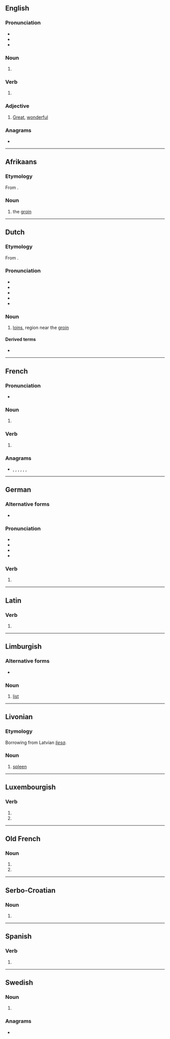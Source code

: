 {{also|Lies|liés|líes|-lies}}
==English==

===Pronunciation===
* {{IPA|en|/laɪz/}}
* {{audio|en|en-us-lies.ogg|Audio (US)}}
* {{rhymes|en|aɪz|s=1}}

===Noun===
{{head|en|noun form}}

# {{plural of|en|lie}}

===Verb===
{{head|en|verb form}}

# {{en-third-person singular of|lie}}

===Adjective===
{{en-adj|?}}

# {{lb|en|Mid-Ulster}} [[great|Great]], [[wonderful]]
#: {{ux|en|That kebab was '''lies'''!}}

===Anagrams===
* {{anagrams|en|a=eils|%iles|Elis|Iles|Isle|Leis|Lise|Sile|iles|isle|leis|sile|slie}}

----

==Afrikaans==

===Etymology===
From {{inh|af|nl|lies}}.

===Noun===
{{af-noun|lieste}}

# the [[groin]]

{{topics|af|Body parts}}

----

==Dutch==

===Etymology===
From {{inh|nl|dum|liesche}}. {{etystub|nl}}

===Pronunciation===
* {{IPA|nl|/lis/}}
* {{audio|nl|Nl-lies.ogg|audio}}
* {{hyphenation|nl|lies}}
* {{rhymes|nl|is|s=1}}
* {{homophone|nl|lease|Lies}}

===Noun===
{{nl-noun|f|-zen|-}}

# {{topics|nl|Body parts}} [[loins]], region near the [[groin]]

====Derived terms====
* {{l|nl|liesbreuk}}

----

==French==

===Pronunciation===
* {{audio|fr|LL-Q150 (fra)-WikiLucas00-lies.wav|Audio}}

===Noun===
{{head|fr|noun form|g=f}}

# {{plural of|fr|lie}}

===Verb===
{{head|fr|verb form}}

# {{inflection of|fr|lier||2|s|pres|ind//sub}}

===Anagrams===
* {{l|fr|élis}}, {{l|fr|îles}}, {{l|fr|isle}}, {{l|fr|Lise}}, {{l|fr|lise}}, {{l|fr|sile}}, {{l|fr|silé}}

----

==German==

===Alternative forms===
* {{alter|de|l.||abbreviation}}

===Pronunciation===
* {{IPA|de|[liːs]}}
* {{audio|de|LL-Q188 (deu)-Sebastian Wallroth-lies.wav|Audio}}
* {{homophones|de|ließ}}
* {{rhymes|de|iːs|s=1}}

===Verb===
{{head|de|verb form}}

# {{verb form of|de|lesen||imp|s}}

----

==Latin==

===Verb===
{{la-verb-form|līēs}}

# {{inflection of|la|līō||2|s|pres|actv|subj}}

----

==Limburgish==

===Alternative forms===
* {{alter|li|Liist||Eupen}}

===Noun===
{{head|li|noun|g=f}}

# {{lb|li|widespread}} [[list]]

----

==Livonian==

===Etymology===
Borrowing from Latvian ''[[liesa]]''.

===Noun===
{{head|liv|noun}}

# {{label|liv|Salaca}} [[spleen]]

----

==Luxembourgish==

===Verb===
{{head|lb|verb form}}

# {{inflection of|lb|liesen||2|s|pres|indc}}
# {{inflection of|lb|liesen||2|s|impr}}

----

==Old French==

===Noun===
{{head|fro|noun form|g=f-p}}

# {{inflection of|fro|lie||obl|p}}
# {{inflection of|fro|lie||nom|p}}

----

==Serbo-Croatian==

===Noun===
{{sh-noun|g=m}}

# {{obsolete spelling of|sh|lijes}}

----

==Spanish==

===Verb===
{{head|es|verb form}}

# {{es-verb form of|liar<í>}}

----

==Swedish==

===Noun===
{{head|sv|noun form}}

# {{sv-noun-form-indef-gen|lie}}

===Anagrams===
* {{anagrams|sv|a=eils|Elis}}